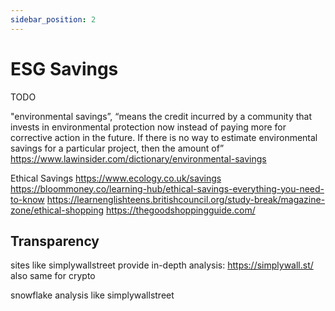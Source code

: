```yaml
---
sidebar_position: 2
---
```



# ESG Savings

TODO


"environmental savings”, “means the credit incurred by a community that invests in environmental protection now instead of paying more for corrective action in the future. If there is no way to estimate environmental savings for a particular project, then the amount of”
https://www.lawinsider.com/dictionary/environmental-savings

Ethical Savings
https://www.ecology.co.uk/savings
https://bloommoney.co/learning-hub/ethical-savings-everything-you-need-to-know
https://learnenglishteens.britishcouncil.org/study-break/magazine-zone/ethical-shopping
https://thegoodshoppingguide.com/


## Transparency

sites like simplywallstreet provide in-depth analysis:
https://simplywall.st/
also same for crypto

snowflake analysis like simplywallstreet 